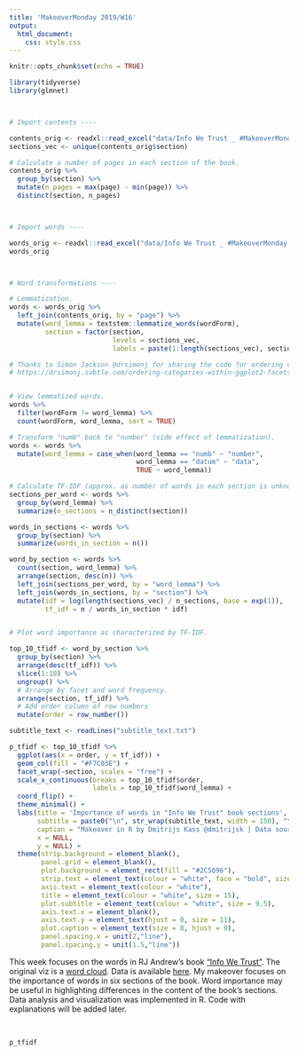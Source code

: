 ```yaml
---
title: 'MakeoverMonday 2019/W16'
output:
  html_document:
    css: style.css
---
```


```r
knitr::opts_chunk$set(echo = TRUE)

library(tidyverse)
library(glmnet)



# Import contents ----

contents_orig <- readxl::read_excel("data/Info We Trust _ #MakeoverMonday.xlsx", sheet = "contents")
sections_vec <- unique(contents_orig$section)

# Calculate a number of pages in each section of the book.
contents_orig %>% 
  group_by(section) %>% 
  mutate(n_pages = max(page) - min(page)) %>% 
  distinct(section, n_pages)



# Import words ----

words_orig <- readxl::read_excel("data/Info We Trust _ #MakeoverMonday.xlsx", sheet = "data")
words_orig



# Word transformations ----

# Lemmatization.
words <- words_orig %>% 
  left_join(contents_orig, by = "page") %>% 
  mutate(word_lemma = textstem::lemmatize_words(wordForm),
         section = factor(section, 
                          levels = sections_vec, 
                          labels = paste(1:length(sections_vec), sections_vec, sep = ". ")))

# Thanks to Simon Jackson @drsimonj for sharing the code for ordering categories within facets.
# https://drsimonj.svbtle.com/ordering-categories-within-ggplot2-facets


# View lemmatized words.
words %>% 
  filter(wordForm != word_lemma) %>% 
  count(wordForm, word_lemma, sort = TRUE)

# Transform "numb" back to "number" (side effect of lemmatization).
words <- words %>% 
  mutate(word_lemma = case_when(word_lemma == "numb" ~ "number", 
                                word_lemma == "datum" ~ "data", 
                                TRUE ~ word_lemma))

# Calculate TF-IDF (approx. as number of words in each section is unknown).
sections_per_word <- words %>% 
  group_by(word_lemma) %>% 
  summarize(n_sections = n_distinct(section))

words_in_sections <- words %>% 
  group_by(section) %>% 
  summarize(words_in_section = n())

word_by_section <- words %>% 
  count(section, word_lemma) %>% 
  arrange(section, desc(n)) %>% 
  left_join(sections_per_word, by = "word_lemma") %>% 
  left_join(words_in_sections, by = "section") %>% 
  mutate(idf = log(length(sections_vec) / n_sections, base = exp(1)),
         tf_idf = n / words_in_section * idf)


# Plot word importance as characterized by TF-IDF.

top_10_tfidf <- word_by_section %>% 
  group_by(section) %>% 
  arrange(desc(tf_idf)) %>% 
  slice(1:10) %>% 
  ungroup() %>% 
  # Arrange by facet and word frequency.
  arrange(section, tf_idf) %>% 
  # Add order column of row numbers
  mutate(order = row_number())

subtitle_text <- readLines("subtitle_text.txt")

p_tfidf <- top_10_tfidf %>% 
  ggplot(aes(x = order, y = tf_idf)) +
  geom_col(fill = "#F7C03E") +
  facet_wrap(~section, scales = "free") +
  scale_x_continuous(breaks = top_10_tfidf$order,
                     labels = top_10_tfidf$word_lemma) +
  coord_flip() +
  theme_minimal() +
  labs(title = 'Importance of words in "Info We Trust" book sections',
       subtitle = paste0("\n", str_wrap(subtitle_text, width = 150), "\n", collapse = ""),
       caption = "Makeover in R by Dmitrijs Kass @dmitrijsk | Data source: https://data.world/makeovermonday/2019w16",
       x = NULL, 
       y = NULL) +
  theme(strip.background = element_blank(), 
        panel.grid = element_blank(), 
        plot.background = element_rect(fill = "#2C5696"), 
        strip.text = element_text(colour = "white", face = "bold", size = 12), 
        axis.text = element_text(colour = "white"), 
        title = element_text(colour = "white", size = 15), 
        plot.subtitle = element_text(colour = "white", size = 9.5),
        axis.text.x = element_blank(),
        axis.text.y = element_text(hjust = 0, size = 11), 
        plot.caption = element_text(size = 8, hjust = 0),
        panel.spacing.x = unit(2,"line"), 
        panel.spacing.y = unit(1.5,"line"))
```

This week focuses on the words in RJ Andrew's book ["Info We Trust"](https://infowetrust.com/). The original viz is a [word cloud](https://twitter.com/TriMyData/status/1117386318391197698). Data is available [here](https://data.world/makeovermonday/2019w16). My makeover focuses on the importance of words in six sections of the book. Word importance may be useful in highlighting differences in the content of the book's sections. Data analysis and visualization was implemented in R. Code with explanations will be added later.

<br>

```r
p_tfidf
```
